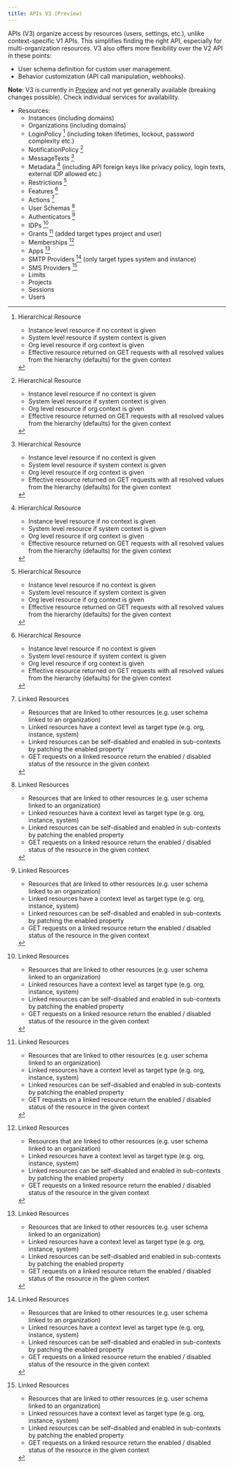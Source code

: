 ```yaml
---
title: APIs V3 (Preview)
---
```



APIs (V3) organize access by resources (users, settings, etc.), unlike context-specific V1 APIs.
This simplifies finding the right API, especially for multi-organization resources.
V3 also offers more flexibility over the V2 API in these points:
- User schema definition for custom user management.
- Behavior customization (API call manipulation, webhooks).

**Note**: V3 is currently in [Preview](/support/software-release-cycles-support#preview) and not yet generally available (breaking changes possible). Check individual services for availability.

- Resources:
    - Instances (including domains)
    - Organizations (including domains)
    - LoginPolicy [^1] (including token lifetimes, lockout, password complexity etc.)
    - NotificationPolicy [^1]
    - MessageTexts [^1]
    - Metadata [^1] (including API foreign keys like privacy policy, login texts, external IDP allowed etc.)
    - Restrictions [^1]
    - Features [^1]
    - Actions [^2]
    - User Schemas [^2]
    - Authenticators [^2]
    - IDPs [^2]
    - Grants [^2] (added target types project and user)
    - Memberships [^2]
    - Apps [^2]
    - SMTP Providers [^2] (only target types system and instance)
    - SMS Providers [^2]
    - Limits
    - Projects
    - Sessions
    - Users

[^1]: Hierarchical Resource
    - Instance level resource if no context is given
    - System level resource if system context is given
    - Org level resource if org context is given
    - Effective resource returned on GET requests with all resolved values from the hierarchy (defaults) for the given context

[^2]: Linked Resources
    - Resources that are linked to other resources (e.g. user schema linked to an organization)
    - Linked resources have a context level as target type (e.g. org, instance, system)
    - Linked resources can be self-disabled and enabled in sub-contexts by patching the enabled property
    - GET requests on a linked resource return the enabled / disabled status of the resource in the given context

<DocCardList />